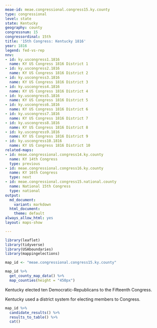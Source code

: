 ```yaml
---
meae-id: meae.congressional.congress15.ky.county
type: congressional
level: state
state: Kentucky
geography: county
congressnum: 15
congressordinal: 15th
title: '15th Congress: Kentucky 1816'
year: 1816
legend: fed-vs-rep
nnv:
- id: ky.uscongress1.1816
  name: KY US Congress 1816 District 1
- id: ky.uscongress2.1816
  name: KY US Congress 1816 District 2
- id: ky.uscongress3.1816
  name: KY US Congress 1816 District 3
- id: ky.uscongress4.1816
  name: KY US Congress 1816 District 4
- id: ky.uscongress5.1816
  name: KY US Congress 1816 District 5
- id: ky.uscongress6.1816
  name: KY US Congress 1816 District 6
- id: ky.uscongress7.1816
  name: KY US Congress 1816 District 7
- id: ky.uscongress8.1816
  name: KY US Congress 1816 District 8
- id: ky.uscongress9.1816
  name: KY US Congress 1816 District 9
- id: ky.uscongress10.1816
  name: KY US Congress 1816 District 10
related-maps:
- id: meae.congressional.congress14.ky.county
  name: KY 14th Congress
  type: previous
- id: meae.congressional.congress16.ky.county
  name: KY 16th Congress
  type: next
- id: meae.congressional.congress15.national.county
  name: National 15th Congress
  type: national
output:
  md_document:
    variant: markdown
  html_document:
    theme: default
always_allow_html: yes
layout: maps-show

---
```


```r
library(leaflet)
library(tidyverse)
library(USAboundaries)
library(mappingelections)

map_id <- "meae.congressional.congress15.ky.county"
```

<div class="map">

```r
map_id %>%
  get_county_map_data() %>%
  map_counties(height = "450px")
```

</div>

Kentucky elected ten Democratic-Republicans to the Fifteenth Congress.

Kentucky used a district system for electing members to Congress. 

<div class="results-table">

```r
map_id %>%
  candidate_results() %>%
  results_to_table() %>%
  cat()
```

</div>
